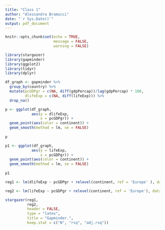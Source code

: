 ```yaml
---
title: "Class 1"
author: "Alessandro Bramucci"
date: "`r Sys.Date()`"
output: pdf_document
---
```


```r
knitr::opts_chunk$set(echo = TRUE,
                      message = FALSE,
                      warning = FALSE)

library(stargazer)
library(gapminder)
library(ggplot2)
library(tidyr)
library(dplyr)

```

```r
df_graph <- gapminder %>% 
  group_by(country) %>% 
  mutate(pcGDPgr = c(NA, diff(gdpPercap))/lag(gdpPercap) * 100,
         dlifeExp = c(NA, diff(lifeExp))) %>% 
  drop_na()

p <- ggplot(df_graph,
            aes(y = dlifeExp,
                x = pcGDPgr)) +
  geom_point(aes(color = continent)) + 
  geom_smooth(method = lm, se = FALSE)
  
p
```

```r
p1 <- ggplot(df_graph,
            aes(y = lifeExp,
                x = pcGDPgr)) +
  geom_point(aes(color = continent)) + 
  geom_smooth(method = lm, se = FALSE)
  
p1
```

```r
reg1 <- lm(dlifeExp ~ pcGDPgr + relevel(continent, ref = 'Europe' ), data = df_graph)

reg2 <- lm(lifeExp ~ pcGDPgr + relevel(continent, ref = 'Europe'), data = df_graph)

stargazer(reg1,
          reg2,
          header = FALSE,
          type = "latex",
          title = "Gapminder.",
          keep.stat = c("N", "rsq", "adj.rsq"))

```

